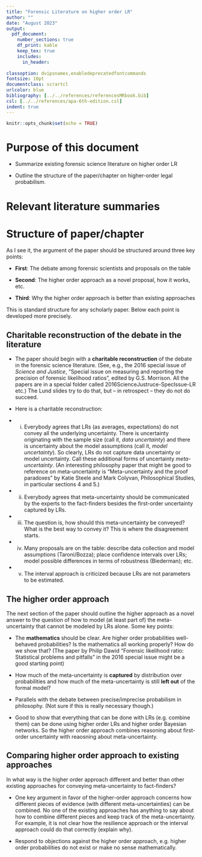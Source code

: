 ```yaml
---
title: "Forensic Literature on higher order LR"
author: ""
date: "August 2023"
output:
  pdf_document:
    number_sections: true
    df_print: kable 
    keep_tex: true
    includes:
      in_header:
        
classoption: dvipsnames,enabledeprecatedfontcommands
fontsize: 10pt
documentclass: scrartcl
urlcolor: blue
bibliography: [../../references/referencesMRbook.bib]
csl: [../../references/apa-6th-edition.csl]
indent: true
---
```



```r
knitr::opts_chunk$set(echo = TRUE)
```

# Purpose of this document


- Summarize existing forensic science literature on higher order LR

- Outline the structure of the paper/chapter on higher-order legal probabilism. 


# Relevant literature summaries



# Structure of paper/chapter

As I see it, the argument of the paper should be structured around three key points:

- **First**: The debate among forensic scientists and proposals on the table

- **Second**: The higher order approach as a novel proposal, how it works, etc. 

- **Third**: Why the higher order approach is better than existing approaches

This is standard structure for any scholarly paper. Below each 
point is developed more precisely. 

## Charitable reconstruction of the debate in the literature

- The paper should begin with a **charitable reconstruction** of the debate in the forensic 
science literature. (See, e.g., the 2016 special issue of *Science and Justice*, "Special issue on measuring and reporting the precision of forensic likelihood ratios", edited by G.S. Morrison. All the papers are in a special folder called 2016ScienceJustruce-SpecIssue-LR etc.)  The Lund slides try to do that, but -- in retrospect -- they do not do succeed. 

- Here is a charitable reconstruction: 

- (i) Everybody agrees that LRs (as averages, expectations) do not convey all the underlying uncertainty. There is uncertainty originating with the sample size (call it, *data uncertainty*) and there is uncertainty about the model assumptions (call it, *model uncertainty*). So clearly, LRs do not capture data uncertainty or model uncertainty. Call these additional forms of uncertainty *meta-uncertainty*. (An interesting philosophy paper that might be good to reference on meta-uncertainty is "Meta-uncertainty and the proof paradoxes" by
Katie Steele and Mark Colyvan, Philosophical Studies, in particular sections 4 and 5.)

- (ii) Everybody agrees that meta-uncertainty should be communicated by the experts to the fact-finders besides the first-order uncertainty captured by LRs. 

- (iii) The question is, how should this meta-uncertainty be conveyed? What is the best way to convey it? This is where the disagreement starts. 

- (iv) Many proposals are on the table:  describe data collection and model assumptions (Taroni/Bozza); place confidence intervals over LRs; model possible differences in terms of robustness (Biederman); etc.

- (v) The interval approach is criticized because LRs are not parameters to be estimated.

## The higher order approach

The next section of the paper should outline the higher approach as a novel answer to the question of how to model (at least part of) the meta-uncertainty that cannot be modeled by LRs alone. Some key points:

- The **mathematics** should be clear. Are higher order probabilities well-behaved probabilities? Is the mathematics all working properly? How do we show that? (The paper by Philip Dawid "Forensic likelihood ratio: Statistical problems and pitfalls" in the 2016 special issue might be a good starting point)

- How much of the meta-uncertainty is **captured** by distribution over probabilities and how much of the meta-uncertainty is still **left out** of the formal model?

- Parallels with the debate between precise/imprecise probabilism in philosophy. (Not sure if this is really necessary though.)

-  Good to show that everything that can be done with LRs (e.g. combine them) can be done using higher order LRs and higher order Bayesian networks. So the higher order approach combines reasoning about first-order uncertainty with reaosning about meta-uncertainty. 


## Comparing higher order approach to existing approaches 

In what way is the higher order approach different and better than other existing approaches for conveying meta-uncertainty to fact-finders?

- One key argument in favor of the higher-order approach concerns how different pieces of evidence (with different meta-uncertainties) can be combined. No one of the existing approaches has anything to say about how to combine different pieces and keep track of the meta-uncertainty. For example, it is not clear how the resilience approach or the interval approach could do that correctly (explain why).

- Respond to objections against the higher order approach, e.g. higher order probabilities do not exist or make no sense mathematically. 









